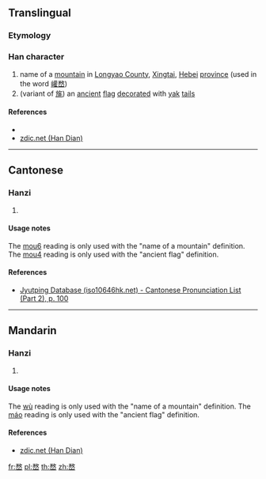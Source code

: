 {{character info/new}}
==Translingual==

===Etymology===
{{Han compound|敄|山|c1=p|c2=s|t2=mountain|ls=psc}}

===Han character===
{{Han char|rn=46|rad=山|as=09|sn=12|four=|canj=NKU|ids=⿱敄山}}

# name of a [[mountain]] in [[w:Longyao County|Longyao County]], [[w:Xingtai|Xingtai]], [[Hebei]] [[province]] (used in the word [[巏嵍]])
# (variant of [[旄]]) an [[ancient]] [[flag]] [[decorate]]d with [[yak]] [[tail]]s

====References====
* {{Han ref|kx=0316.180|dkj=08280|dj=0616.390|hdz=10789.180|uh=5D4D|ud=23885}}
* [http://www.zdic.net/z/18/js/5D4D.htm zdic.net (Han Dian)]

----

==Cantonese==

===Hanzi===
{{yue-hanzi|jyut=[[mou6]], [[mou4]]|y=mou6, mou4}}

# {{defn|lang=yue|sort=山09}}

====Usage notes====
The [[mou6]] reading is only used with the "name of a mountain" definition. The [[mou4]] reading is only used with the "ancient flag" definition.

====References====
* [http://www.iso10646hk.net/jp/document/download.jsp Jyutping Database (iso10646hk.net) - Cantonese Pronunciation List (Part 2), p. 100]

----

==Mandarin==

===Hanzi===
{{cmn-hanzi|pin=[[wù]] ([[wu4]]), [[máo]] ([[mao2]])|wg=wu<sup>4</sup>, mao<sup>2</sup>}}

# {{defn|lang=cmn|sort=山09}}

====Usage notes====
The [[wù]] reading is only used with the "name of a mountain" definition. The [[máo]] reading is only used with the "ancient flag" definition.

====References====
* [http://www.zdic.net/z/18/js/5D4D.htm zdic.net (Han Dian)]

[[fr:嵍]]
[[pl:嵍]]
[[th:嵍]]
[[zh:嵍]]